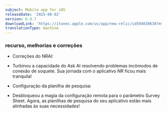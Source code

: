 ```yaml
---
subject: Mobile app for iOS
releaseDate: '2025-06-02'
version: 6.9.7
downloadLink: 'https://itunes.apple.com/us/app/new-relic/id594038638?mt=8'
translationType: machine
---
```


### recurso, melhorias e correções

* Correções do NRAI:
- Turbinou a capacidade do Ask AI resolvendo problemas incômodos de conexão de soquete. Sua jornada com o aplicativo NR ficou mais tranquila!

* Configuração da planilha de pesquisa:
- Desbloqueou a magia da configuração remota para o parâmetro Survey Sheet. Agora, as planilhas de pesquisa do seu aplicativo estão mais alinhadas às suas necessidades!
